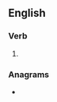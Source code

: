 ==English==

===Verb===
{{head|en|verb form}}

# {{en-past of|bouse}}

===Anagrams===
* {{anagrams|en|a=bdeosu|DuBose|Dubose}}
